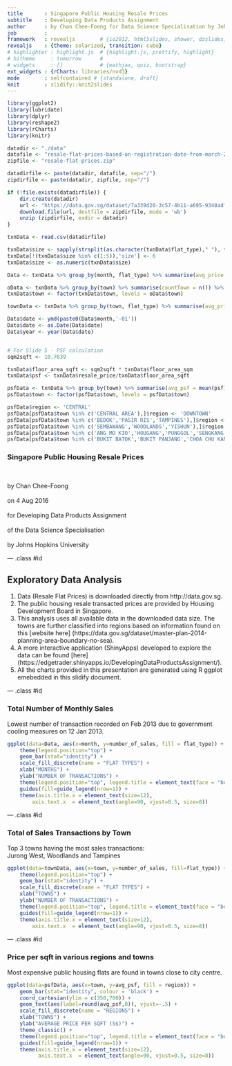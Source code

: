 ```yaml
---
title       : Singapore Public Housing Resale Prices
subtitle    : Developing Data Products Assignment 
author      : by Chan Chee-Foong for Data Science Specialisation by Johns Hopkins University
job         : 
framework   : revealjs        # {io2012, html5slides, shower, dzslides, deckjs, revealjs, impressjs...}
revealjs    : {theme: solarized, transition: cube}
# highlighter : highlight.js  # {highlight.js, prettify, highlight}
# hitheme     : tomorrow      # 
# widgets     : []            # {mathjax, quiz, bootstrap}
ext_widgets : {rCharts: libraries/nvd3} 
mode        : selfcontained # {standalone, draft}
knit        : slidify::knit2slides
---
```



``` r
library(ggplot2)
library(lubridate)
library(dplyr)
library(reshape2)
library(rCharts)
library(knitr)

datadir <- "./data"
datafile <- "resale-flat-prices-based-on-registration-date-from-march-2012-onwards.csv"
zipfile <- "resale-flat-prices.zip"

datadirfile <- paste(datadir, datafile, sep="/")
zipdirfile <- paste(datadir, zipfile, sep="/")

if (!file.exists(datadirfile)) {
    dir.create(datadir)
    url <- "https://data.gov.sg/dataset/7a339d20-3c57-4b11-a695-9348adfd7614/download"
    download.file(url, destfile = zipdirfile, mode = 'wb')
    unzip (zipdirfile, exdir = datadir)
}

txnData <- read.csv(datadirfile)

txnData$size <- sapply(strsplit(as.character(txnData$flat_type)," "), function(str) str[[1]])
txnData[!(txnData$size %in% c(1:5)),'size'] <- 6
txnData$size <- as.numeric(txnData$size)

Data <- txnData %>% group_by(month, flat_type) %>% summarise(avg_price = mean(resale_price), number_of_sales = n())

oData <- txnData %>% group_by(town) %>% summarise(countTown = n()) %>% arrange(desc(countTown))
txnData$town <- factor(txnData$town, levels = oData$town)

townData <- txnData %>% group_by(town, flat_type) %>% summarise(avg_price = mean(resale_price), number_of_sales = n())

Data$date <- ymd(paste0(Data$month,'-01'))
Data$date <- as.Date(Data$date)
Data$year <- year(Data$date)


# For Slide 5 - PSF calculation
sqm2sqft <- 10.7639

txnData$floor_area_sqft <- sqm2sqft * txnData$floor_area_sqm
txnData$psf <- txnData$resale_price/txnData$floor_area_sqft

psfData <- txnData %>% group_by(town) %>% summarise(avg_psf = mean(psf)) %>% arrange(desc(avg_psf))
psfData$town <- factor(psfData$town, levels = psfData$town)

psfData$region <- 'CENTRAL'
psfData[psfData$town %in% c('CENTRAL AREA'),]$region <- 'DOWNTOWN'
psfData[psfData$town %in% c('BEDOK','PASIR RIS','TAMPINES'),]$region <- 'EAST'
psfData[psfData$town %in% c('SEMBAWANG','WOODLANDS','YISHUN'),]$region <- 'NORTH'
psfData[psfData$town %in% c('ANG MO KIO','HOUGANG','PUNGGOL','SENGKANG','SERANGOON'),]$region <- 'NORTH-EAST'
psfData[psfData$town %in% c('BUKIT BATOK','BUKIT PANJANG','CHOA CHU KANG','CLEMENTI','JURONG EAST','JURONG WEST'),]$region <- 'WEST'

```

### Singapore Public Housing Resale Prices
  
<br>  
  
by Chan Chee-Foong  
<br>
on 4 Aug 2016  
<br>
for Developing Data Products Assignment  
<br>
of the Data Science Specialisation  
<br>
by Johns Hopkins University  


--- .class #id 

## Exploratory Data Analysis

1. Data (Resale Flat Prices) is downloaded directly from http://data.gov.sg.
2. The public housing resale transacted prices are provided by Housing 
Development Board in Singapore.
3. This analysis uses all available data in the downloaded data size.  The towns are further classified into regions based on information found on this [website here] (https://data.gov.sg/dataset/master-plan-2014-planning-area-boundary-no-sea).
4. A more interactive application (ShinyApps) developed to explore the data can be found 
[here] (https://edgetrader.shinyapps.io/DevelopingDataProductsAssignment/).
5. All the charts provided in this presentation are generated using R ggplot emebedded in this slidify document.

--- .class #id 

### Total Number of Monthly Sales

Lowest number of transaction recorded on Feb 2013 due to government cooling measures on 12 Jan 2013.

```r

ggplot(data=Data, aes(x=month, y=number_of_sales, fill = flat_type)) +
    theme(legend.position="top") +
    geom_bar(stat="identity") +
    scale_fill_discrete(name = "FLAT TYPES") +
    xlab("MONTHS") + 
    ylab("NUMBER OF TRANSACTIONS") +
    theme(legend.position="top", legend.title = element_text(face = "bold")) +
    guides(fill=guide_legend(nrow=1)) +
    theme(axis.title.x = element_text(size=12),
        axis.text.x  = element_text(angle=90, vjust=0.5, size=8))

```


--- .class #id 

### Total of Sales Transactions by Town

Top 3 towns having the most sales transactions:  
Jurong West, Woodlands and Tampines

```r

ggplot(data=townData, aes(x=town, y=number_of_sales, fill=flat_type)) +
    theme(legend.position="top") +
    geom_bar(stat="identity") +
    scale_fill_discrete(name = "FLAT TYPES") +
    xlab("TOWNS") + 
    ylab("NUMBER OF TRANSACTIONS") +
    theme(legend.position="top", legend.title = element_text(face = "bold")) +
    guides(fill=guide_legend(nrow=1)) +
    theme(axis.title.x = element_text(size=12),
        axis.text.x  = element_text(angle=90, vjust=0.5, size=8))

```

--- .class #id 

### Price per sqft in various regions and towns

Most expensive public housing flats are found in towns close to city centre.

```r

ggplot(data=psfData, aes(x=town, y=avg_psf, fill = region)) +
    geom_bar(stat="identity", colour = 'black') +
    coord_cartesian(ylim = c(350,700)) +
    geom_text(aes(label=round(avg_psf,0)), vjust=-.5) +
    scale_fill_discrete(name = "REGIONS") +
    xlab("TOWNS") + 
    ylab("AVERAGE PRICE PER SQFT (S$)") +
    theme_classic() +
    theme(legend.position="top", legend.title = element_text(face = "bold")) +
    guides(fill=guide_legend(nrow=1)) +
    theme(axis.title.x = element_text(size=12),
          axis.text.x  = element_text(angle=90, vjust=0.5, size=8))

```